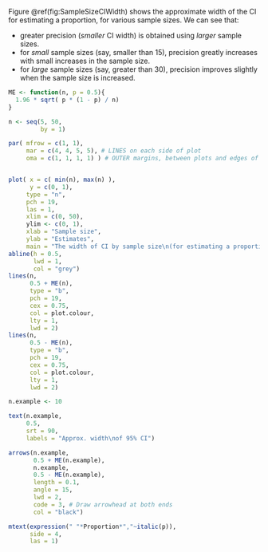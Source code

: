 Figure\ \@ref(fig:SampleSizeCIWidth) shows the approximate width of the CI for estimating a proportion, for various sample sizes.
We can see that:

* greater precision (*smaller* CI width) is obtained using *larger* sample sizes.
* for *small* sample sizes (say, smaller than $15$), precision greatly increases with small increases in the sample size.
* for *large* sample sizes (say, greater than $30$), precision improves slightly when the sample size is increased.



```r
ME <- function(n, p = 0.5){
  1.96 * sqrt( p * (1 - p) / n)
}

n <- seq(5, 50, 
         by = 1)

par( mfrow = c(1, 1),
     mar = c(4, 4, 5, 5), # LINES on each side of plot
     oma = c(1, 1, 1, 1) ) # OUTER margins, between plots and edges of canvas


plot( x = c( min(n), max(n) ), 
      y = c(0, 1),
     type = "n",
     pch = 19,
     las = 1,
     xlim = c(0, 50),
     ylim <- c(0, 1),
     xlab = "Sample size",
     ylab = "Estimates",
     main = "The width of CI by sample size\n(for estimating a proportion)")
abline(h = 0.5,
       lwd = 1,
       col = "grey")
lines(n,
      0.5 + ME(n),
      type = "b",
      pch = 19,
      cex = 0.75,
      col = plot.colour,
      lty = 1,
      lwd = 2)
lines(n,
      0.5 - ME(n),
      type = "b",
      pch = 19,
      cex = 0.75,
      col = plot.colour,
      lty = 1,
      lwd = 2)

n.example <- 10

text(n.example,
     0.5,
     srt = 90,
     labels = "Approx. width\nof 95% CI")

arrows(n.example,
       0.5 + ME(n.example),
       n.example,
       0.5 - ME(n.example),
       length = 0.1,
       angle = 15,
       lwd = 2,
       code = 3, # Draw arrowhead at both ends
       col = "black")

mtext(expression(" "*Proportion*","~italic(p)),
      side = 4,
      las = 1)
```

